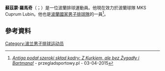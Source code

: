 '''蘇茲蒙·羅馬奇'''（{{lang-pl|Szymon Romać}}；{{bd|1992年|10月1日}}）是一位波蘭排球運動員。他現在效力於波蘭球隊 MKS Cuprum Lubin。他也是[[波蘭國家男子排球隊|波蘭國家男子排球隊]]的一員<ref>[http://www.przegladsportowy.pl/siatkowka/reprezentacja,stephane-antiga-podal-sklad-szerokiej-kadry-mezczyzn,artykul,556350,1,892.html ''Antiga podał szeroki skład kadry: Z Kurkiem, ale bez Żygadły i Bartmana!''] {{Wayback|url=http://www.przegladsportowy.pl/siatkowka/reprezentacja,stephane-antiga-podal-sklad-szerokiej-kadry-mezczyzn,artykul,556350,1,892.html |date=20150706003433 }} - przegladsportowy.pl - 03-04-2015</ref>。
==參考資料==
{{reflist}}
{{DEFAULTSORT:Romać, Szymon}}
[[Category:波兰男子排球运动员|Category:波兰男子排球运动员]]